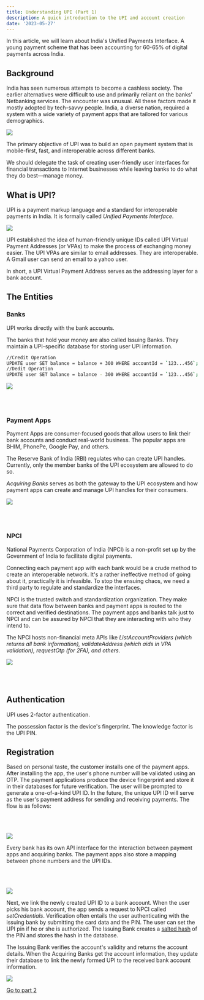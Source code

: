 ```yaml
---
title: Understanding UPI (Part 1)
description: A quick introduction to the UPI and account creation
date: '2023-05-27'
---
```


In this article, we will learn about India's Unified Payments Interface. A young payment scheme that has been accounting for 60-65% of digital payments across India.

## Background

India has seen numerous attempts to become a cashless society. The earlier alternatives were difficult to use and primarily reliant on the banks' Netbanking services. The encounter was unusual. All these factors made it mostly adopted by tech-savvy people. India, a diverse nation, required a system with a wide variety of payment apps that are tailored for various demographics.

![](/images/upi/0.webp)

The primary objective of UPI was to build an open payment system that is mobile-first, fast, and interoperable across different banks.

We should delegate the task of creating user-friendly user interfaces for financial transactions to Internet businesses while leaving banks to do what they do best—manage money.

## What is UPI?

UPI is a payment markup language and a standard for interoperable payments in India. It is formally called _Unified Payments Interface_.

![](/images/upi/1.png)

UPI established the idea of human-friendly unique IDs called UPI Virtual Payment Addresses (or VPAs) to make the process of exchanging money easier. The UPI VPAs are similar to email addresses. They are interoperable. A Gmail user can send an email to a yahoo user.

In short, a UPI Virtual Payment Address serves as the addressing layer for a bank account.

## The Entities

### Banks

UPI works directly with the bank accounts.

The banks that hold your money are also called Issuing Banks. They maintain a UPI-specific database for storing user UPI information.

```bash
//Credit Operation
UPDATE user SET balance = balance + 300 WHERE accountId = `123...456`;
//Dedit Operation
UPDATE user SET balance = balance - 300 WHERE accountId = `123...456`;
```

![](/images/upi/3.png)

<br></br>

### Payment Apps

Payment Apps are consumer-focused goods that allow users to link their bank accounts and conduct real-world business. The popular apps are BHIM, PhonePe, Google Pay, and others.

The Reserve Bank of India (RBI) regulates who can create UPI handles. Currently, only the member banks of the UPI ecosystem are allowed to do so.

_Acquiring Banks_ serves as both the gateway to the UPI ecosystem and how payment apps can create and manage UPI handles for their consumers.

![](/images/upi/4.jpg)

<br></br>

### NPCI

National Payments Corporation of India (NPCI) is a non-profit set up by the Government of India to facilitate digital payments.

Connecting each payment app with each bank would be a crude method to create an interoperable network. It's a rather ineffective method of going about it, practically it is infeasible. To stop the ensuing chaos, we need a third party to regulate and standardize the interfaces.

NPCI is the trusted switch and standardization organization. They make sure that data flow between banks and payment apps is routed to the correct and verified destinations. The payment apps and banks talk just to NPCI and can be assured by NPCI that they are interacting with who they intend to.

The NPCI hosts non-financial meta APIs like _ListAccountProviders (which returns all bank information), validateAddress (which aids in VPA validation), requestOtp (for 2FA), and others_.

![](/images/upi/5.png)

<br></br>

## Authentication

UPI uses 2-factor authentication.

The possession factor is the device's fingerprint. The knowledge factor is the UPI PIN.

## Registration

Based on personal taste, the customer installs one of the payment apps. After installing the app, the user's phone number will be validated using an OTP. The payment applications produce the device fingerprint and store it in their databases for future verification. The user will be prompted to generate a one-of-a-kind UPI ID. In the future, the unique UPI ID will serve as the user's payment address for sending and receiving payments. The flow is as follows:

<br></br>

![](/images/upi/6.jpg)

Every bank has its own API interface for the interaction between payment apps and acquiring banks. The payment apps also store a mapping between phone numbers and the UPI IDs.

<br></br>

![](/images/upi/7.jpg)

Next, we link the newly created UPI ID to a bank account. When the user picks his bank account, the app sends a request to NPCI called _setCredentials_. Verification often entails the user authenticating with the issuing bank by submitting the card data and the PIN. The user can set the UPI pin if he or she is authorized. The Issuing Bank creates a [salted hash](https://www.geeksforgeeks.org/what-is-salted-password-hashing/) of the PIN and stores the hash in the database.

The Issuing Bank verifies the account's validity and returns the account details. When the Acquiring Banks get the account information, they update their database to link the newly formed UPI to the received bank account information.

![](/images/upi/8.png)

[Go to part 2](/posts/upi-part-2)
